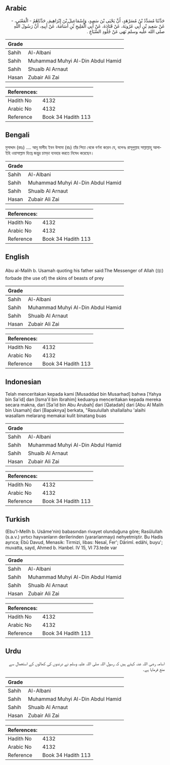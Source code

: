 ## Arabic


<div dir="rtl" lang="ar" style={{fontSize:'larger',backgroundColor:'#f8f9fa',padding:20}}>
حَدَّثَنَا مُسَدَّدُ بْنُ مُسَرْهَدٍ، أَنَّ يَحْيَى بْنَ سَعِيدٍ، وَإِسْمَاعِيلَ بْنَ إِبْرَاهِيمَ، حَدَّثَاهُمُ - الْمَعْنَى، - عَنْ سَعِيدِ بْنِ أَبِي عَرُوبَةَ، عَنْ قَتَادَةَ، عَنْ أَبِي الْمَلِيحِ بْنِ أُسَامَةَ، عَنْ أَبِيهِ، أَنَّ رَسُولَ اللَّهِ صلى الله عليه وسلم نَهَى عَنْ جُلُودِ السِّبَاعِ ‏.‏
</div>
<div style={{backgroundColor:'#f8f9fa',padding:20, marginBottom: 10}}><table> <thead> <tr> <th>Grade</th> <th></th> </tr> </thead> <tbody> <tr><td>Sahih</td><td>Al-Albani</td></tr><tr><td>Sahih</td><td>Muhammad Muhyi Al-Din Abdul Hamid</td></tr><tr><td>Sahih</td><td>Shuaib Al Arnaut</td></tr><tr><td>Hasan</td><td>Zubair Ali Zai</td></tr></tbody></table><table> <thead> <tr> <th>References:</th> <th></th> </tr> </thead> <tbody><tr><td>Hadith No</td><td>4132</td></tr><tr><td>Arabic No</td><td>4132</td></tr><tr><td>Reference</td><td>Book 34 Hadith 113</td></tr></tbody></table></div>

## Bengali


<div dir="ltr" lang="bn" style={{fontSize:'larger',backgroundColor:'#f8f9fa',padding:20}}>
মুসাদ্দাদ (রহঃ) .... আবূ মালীহ ইবন উসামা (রাঃ) তাঁর পিতা থেকে বর্ণনা করেন যে, বলেনঃ রাসূলুল্লাহ সাল্লাল্লাহু আলাইহি ওয়াসাল্লাম হিংস্র জন্তুর চামড়া ব্যবহার করতে নিষেধ করেছেন।
</div>
<div style={{backgroundColor:'#f8f9fa',padding:20, marginBottom: 10}}><table> <thead> <tr> <th>Grade</th> <th></th> </tr> </thead> <tbody> <tr><td>Sahih</td><td>Al-Albani</td></tr><tr><td>Sahih</td><td>Muhammad Muhyi Al-Din Abdul Hamid</td></tr><tr><td>Sahih</td><td>Shuaib Al Arnaut</td></tr><tr><td>Hasan</td><td>Zubair Ali Zai</td></tr></tbody></table><table> <thead> <tr> <th>References:</th> <th></th> </tr> </thead> <tbody><tr><td>Hadith No</td><td>4132</td></tr><tr><td>Arabic No</td><td>4132</td></tr><tr><td>Reference</td><td>Book 34 Hadith 113</td></tr></tbody></table></div>

## English


<div dir="ltr" lang="en" style={{fontSize:'larger',backgroundColor:'#f8f9fa',padding:20}}>
Abu al-Malih b. Usamah quoting his father said:The Messenger of Allah (ﷺ) forbade (the use of) the skins of beasts of prey
</div>
<div style={{backgroundColor:'#f8f9fa',padding:20, marginBottom: 10}}><table> <thead> <tr> <th>Grade</th> <th></th> </tr> </thead> <tbody> <tr><td>Sahih</td><td>Al-Albani</td></tr><tr><td>Sahih</td><td>Muhammad Muhyi Al-Din Abdul Hamid</td></tr><tr><td>Sahih</td><td>Shuaib Al Arnaut</td></tr><tr><td>Hasan</td><td>Zubair Ali Zai</td></tr></tbody></table><table> <thead> <tr> <th>References:</th> <th></th> </tr> </thead> <tbody><tr><td>Hadith No</td><td>4132</td></tr><tr><td>Arabic No</td><td>4132</td></tr><tr><td>Reference</td><td>Book 34 Hadith 113</td></tr></tbody></table></div>

## Indonesian


<div dir="ltr" lang="id" style={{fontSize:'larger',backgroundColor:'#f8f9fa',padding:20}}>
Telah menceritakan kepada kami [Musaddad bin Musarhad] bahwa [Yahya bin Sa'id] dan [Isma'il bin Ibrahim] keduanya menceritakan kepada mereka secara makna, dari [Sa'id bin Abu Arubah] dari [Qatadah] dari [Abu Al Malih bin Usamah] dari [Bapaknya] berkata, "Rasulullah shallallahu 'alaihi wasallam melarang memakai kulit binatang buas
</div>
<div style={{backgroundColor:'#f8f9fa',padding:20, marginBottom: 10}}><table> <thead> <tr> <th>Grade</th> <th></th> </tr> </thead> <tbody> <tr><td>Sahih</td><td>Al-Albani</td></tr><tr><td>Sahih</td><td>Muhammad Muhyi Al-Din Abdul Hamid</td></tr><tr><td>Sahih</td><td>Shuaib Al Arnaut</td></tr><tr><td>Hasan</td><td>Zubair Ali Zai</td></tr></tbody></table><table> <thead> <tr> <th>References:</th> <th></th> </tr> </thead> <tbody><tr><td>Hadith No</td><td>4132</td></tr><tr><td>Arabic No</td><td>4132</td></tr><tr><td>Reference</td><td>Book 34 Hadith 113</td></tr></tbody></table></div>

## Turkish


<div dir="ltr" lang="tr" style={{fontSize:'larger',backgroundColor:'#f8f9fa',padding:20}}>
(Ebu'l-Melîh b. Usâme'nin) babasından rivayet olunduğuna göre; Rasûlullah (s.a.v.) yırtıcı hayvanların derilerinden (yararlanmayı) nehyetmiştir. Bu Hadis ayrıca; Ebû Davud, Menasik: Tirmizi, libas: Nesaî, Fer'; Dârimî. edâhi, buyu'; muvatta, sayd, Ahmed b. Hanbel. IV 15, VI 73.tede var
</div>
<div style={{backgroundColor:'#f8f9fa',padding:20, marginBottom: 10}}><table> <thead> <tr> <th>Grade</th> <th></th> </tr> </thead> <tbody> <tr><td>Sahih</td><td>Al-Albani</td></tr><tr><td>Sahih</td><td>Muhammad Muhyi Al-Din Abdul Hamid</td></tr><tr><td>Sahih</td><td>Shuaib Al Arnaut</td></tr><tr><td>Hasan</td><td>Zubair Ali Zai</td></tr></tbody></table><table> <thead> <tr> <th>References:</th> <th></th> </tr> </thead> <tbody><tr><td>Hadith No</td><td>4132</td></tr><tr><td>Arabic No</td><td>4132</td></tr><tr><td>Reference</td><td>Book 34 Hadith 113</td></tr></tbody></table></div>

## Urdu


<div dir="rtl" lang="ur" style={{fontSize:'larger',backgroundColor:'#f8f9fa',padding:20}}>
اسامہ رضی اللہ عنہ کہتے ہیں کہ رسول اللہ صلی اللہ علیہ وسلم نے درندوں کی کھالوں کے استعمال سے منع فرمایا ہے۔
</div>
<div style={{backgroundColor:'#f8f9fa',padding:20, marginBottom: 10}}><table> <thead> <tr> <th>Grade</th> <th></th> </tr> </thead> <tbody> <tr><td>Sahih</td><td>Al-Albani</td></tr><tr><td>Sahih</td><td>Muhammad Muhyi Al-Din Abdul Hamid</td></tr><tr><td>Sahih</td><td>Shuaib Al Arnaut</td></tr><tr><td>Hasan</td><td>Zubair Ali Zai</td></tr></tbody></table><table> <thead> <tr> <th>References:</th> <th></th> </tr> </thead> <tbody><tr><td>Hadith No</td><td>4132</td></tr><tr><td>Arabic No</td><td>4132</td></tr><tr><td>Reference</td><td>Book 34 Hadith 113</td></tr></tbody></table></div>
